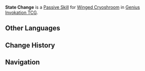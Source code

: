 {{Genius Invokation TCG Skill Infobox
|title      = State Change
|image      = State Change (Winged Cryoshroom) Character Card Skill.png
|type       = Passive Skill
|character  = Winged Cryoshroom
|element    = Cryo
|matching   = 
|unaligned  = 
|energy     = 
|effect     = (Passive) When the battle begins this character will be in the '''Aerial Superiority''' State.<br>After this character takes {{color|Pyro DMG}}, it will become '''Scorched'''.<br>After this character takes {{color|Electro DMG}}, it will become '''Activated'''.<br><br>'''Aerial Superiority'''<br>The character '''takes -1 DMG'''.<br>(This character will permanently change its State if it takes {{color|Pyro DMG}} or {{color|Electro DMG}}.)<br><br>'''Scorched'''<br>After this character becomes Scorched, it will lose its original buff.<br><br>'''Activated'''<br>'''End Phase:''' The character gains 1 Energy.<br>'''After the character goes down''': The opposing active character gains 1 energy.
|order      = 4
}}
'''State Change''' is a [[Character Card Passive Skill|Passive Skill]] for [[Winged Cryoshroom (Character Card)|Winged Cryoshroom]] in [[Genius Invokation TCG]].

==Other Languages==
{{Other Languages|State Change (Winged Dendroshroom)}}

==Change History==
{{Change History|3.7}}

==Navigation==
{{Genius Invokation TCG Skill Navbox|Winged Cryoshroom}}